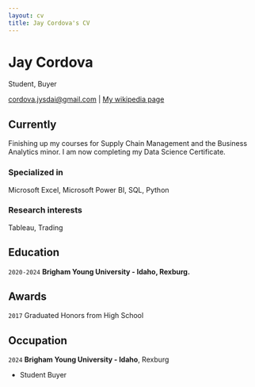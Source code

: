 ```yaml
---
layout: cv
title: Jay Cordova's CV
---
```

# Jay Cordova
Student, Buyer

<div id="webaddress">
<a href="cordova.jysdai@gmail.com">cordova.jysdai@gmail.com</a>
| <a href="http://en.wikipedia.org/wiki/Isaac_Newton">My wikipedia page</a>
</div>


## Currently

Finishing up my courses for Supply Chain Management and the Business Analytics minor. I am now completing my Data Science Certificate. 

### Specialized in

Microsoft Excel, Microsoft Power BI, SQL, Python


### Research interests

Tableau, Trading


## Education

`2020-2024`
__Brigham Young University - Idaho, Rexburg.__


## Awards

`2017`
Graduated Honors from High School


## Occupation

`2024`
__Brigham Young University - Idaho__, Rexburg

- Student Buyer


<!-- ### Footer

Last updated: September 2024 -->